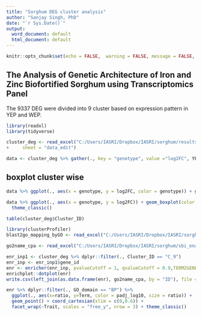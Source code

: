 ---
title: "Sorghum DEG cluster analysis"
author: "Sanjay Singh, PhD"
date: "`r Sys.Date()`"
output:
  word_document: default
  html_document: default
---

```{r setup, include=FALSE}
knitr::opts_chunk$set(echo = FALSE,  warning = FALSE, message = FALSE, fig.align =  'center')
```

## The Analysis of Genetic Architecture of Iron and Zinc Biofortified Sorghum using Transcriptomics Panel

The 9337 DEG were divided into 9 cluster based on expression pattern in YEP and WEP.

```{r , message=FALSE, warning=FALSE}
library(readxl)
library(tidyverse)
```

```{r}
cluster_deg <- read_excel("C:/Users/IASRI/Dropbox/IASRI/sorghum/results/cluster_deg.xlsx", 
+     sheet = "data_edit")
```

```{r}
data <- cluster_deg %>% gather(., key = "genotype", value ="log2FC", YEP, WEP)
```

## boxplot cluster wise

```{r}
data %>% ggplot(., aes(x = genotype, y = log2FC, color = genotype)) + geom_boxplot() + facet_wrap(~Cluster_ID, scales = "free_y") + theme_classic()
```

```{r}
data %>% ggplot(., aes(x = genotype, y = log2FC)) + geom_boxplot(color = "blue", fill = "skyblue") +
  theme_classic()
```



```{r}
table(cluster_deg$Cluster_ID)
```


```{r}
library(clusterProfiler)
blast2go_mapping_byGO <- read_excel("C:/Users/IASRI/Dropbox/IASRI/sorghum/sbi_ena_go_ann.xlsx", sheet = "go_inp")

go2name_cpa <- read_excel("C:/Users/IASRI/Dropbox/IASRI/sorghum/sbi_ena_go_ann.xlsx", sheet = "go_name")
```



```{r}
enr_inp1 <- cluster_deg %>% dplyr::filter(., Cluster_ID == "C_9")
enr_inp <- enr_inp1$gene_id
enr <- enricher(enr_inp, pvalueCutoff = 1, qvalueCutoff = 0.9,TERM2GENE = blast2go_mapping_byGO)
enrichplot::dotplot(enr)
write.csv(left_join(as.data.frame(enr), go2name_cpa, by = "ID"), file = "sbi_cluster9_enr.csv")
```

```{r}
enr %>% dplyr::filter(., GO_domain == "BP") %>%
  ggplot(., aes(x=ratio, y=Term, color = padj_log10, size = ratio)) + 
  geom_point() + coord_cartesian(xlim = c(0,0.6)) +
  facet_wrap(~Trait, scales = "free_y", nrow = 3) + theme_classic()
```